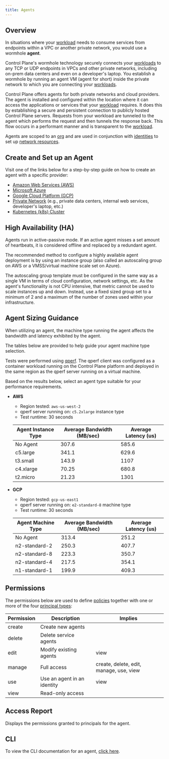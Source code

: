 ```yaml
---
title: Agents
---
```


## Overview

In situations where your [workload](workload) needs to consume services from endpoints within a VPC or another private network, you would use a wormhole **agent**.

Control Plane's wormhole technology securely connects your [workloads](workload) to any TCP or UDP endpoints in VPCs and other private networks, including on-prem data centers and even on a developer's laptop. You establish a wormhole by running an agent VM (agent for short) inside the private network to which you are connecting your [workloads](workload).

Control Plane offers agents for both private networks and cloud providers. The agent is installed and configured within the location where it can access the applications or services that your [workload](workload) requires. It does this by establishing a secure and persistent connection to publicly hosted Control Plane servers. Requests from your workload are tunneled to the agent which performs the request and then tunnels the response back. This flow occurs in a performant manner and is transparent to the [workload](workload).

Agents are scoped to an [org](org) and are used in conjunction with [identities](identity) to set up [network resources](identity#network-resources-cloud-wormhole).

## Create and Set up an Agent

Visit one of the links below for a step-by-step guide on how to create an agent with a specific provider:

- [Amazon Web Services (AWS)](/guides/setup-agent#aws)
- [Microsoft Azure](/guides/setup-agent#azure)
- [Google Cloud Platform (GCP)](/guides/setup-agent#gcp)
- [Private Network](/guides/setup-agent#private-network) (e.g., private data centers, internal web services, developer's laptop, etc.)
- [Kubernetes (k8s) Cluster](/guides/setup-agent#kubernetes-k8s-cluster)

## High Availability (HA)

Agents run in active-passive mode. If an active agent misses a set amount of heartbeats, it is considered offline and replaced by a redundant agent.

The recommended method to configure a highly available agent deployment is by using an instance group (also called an autoscaling group on AWS or a VMSS/virtual machine scale set on Azure).

The autoscaling group template must be configured in the same way as a single VM in terms of cloud configuration, network settings, etc. As the agent's functionality is not CPU intensive, that metric cannot be used to scale instances up and down. Instead, use a fixed sized group set to a minimum of 2 and a maximum of the number of zones used within your infrastructure.

## Agent Sizing Guidance

When utilizing an agent, the machine type running the agent affects the bandwidth and latency exhibited by the agent.

The tables below are provided to help guide your agent machine type selection.

Tests were performed using [qperf](https://github.com/linux-rdma/qperf/blob/master/src/help.txt). The qperf client was configured as a container workload running on the Control Plane platform and deployed in the same region as the qperf server running on a virtual machine.

Based on the results below, select an agent type suitable for your performance requirements.

- **AWS**

  - Region tested: `aws-us-west-2`
  - qperf server running on: `c5.2xlarge` instance type
  - Test runtime: 30 seconds

  | Agent Instance Type | Average Bandwidth (MB/sec) | Average Latency (us) |
  | ------------------- | -------------------------- | -------------------- |
  | No Agent            | 307.6                      | 585.6                |
  | c5.large            | 341.1                      | 629.6                |
  | t3.small            | 143.9                      | 1107                 |
  | c4.xlarge           | 70.25                      | 680.8                |
  | t2.micro            | 21.23                      | 1301                 |

- **GCP**

  - Region tested: `gcp-us-east1`
  - qperf server running on: `e2-standard-8` machine type
  - Test runtime: 30 seconds

  | Agent Machine Type | Average Bandwidth (MB/sec) | Average Latency (us) |
  | ------------------ | -------------------------- | -------------------- |
  | No Agent           | 313.4                      | 251.2                |
  | n2-standard-2      | 250.3                      | 407.7                |
  | n2-standard-8      | 223.3                      | 350.7                |
  | n2-standard-4      | 217.5                      | 354.1                |
  | n1-standard-1      | 199.9                      | 409.3                |

## Permissions

The permissions below are used to define [policies](policy) together with one or more of the four
[principal types](/concepts/principal_types):

| Permission | Description                 | Implies                                 |
| ---------- | --------------------------- | --------------------------------------- |
| create     | Create new agents           |                                         |
| delete     | Delete service agents       |                                         |
| edit       | Modify existing agents      | view                                    |
| manage     | Full access                 | create, delete, edit, manage, use, view |
| use        | Use an agent in an identity | view                                    |
| view       | Read-only access            |                                         |

## Access Report

Displays the permissions granted to principals for the agent.

## CLI

To view the CLI documentation for an agent, [click here](cli#agent).

